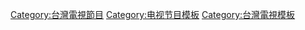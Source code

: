 [[Category:台灣電視節目|Category:台灣電視節目]]
[[Category:电视节目模板|Category:电视节目模板]]
[[Category:台灣電視模板|Category:台灣電視模板]]